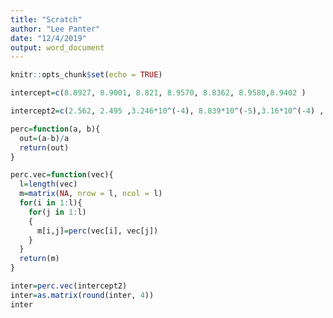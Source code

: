 ```yaml
---
title: "Scratch"
author: "Lee Panter"
date: "12/4/2019"
output: word_document
---
```


```r
knitr::opts_chunk$set(echo = TRUE)
```

```r
intercept=c(8.8927, 8.9001, 8.821, 8.9570, 8.8362, 8.9580,8.9402 )

intercept2=c(2.562, 2.495 ,3.246*10^(-4), 8.839*10^(-5),3.16*10^(-4) , 8.559*10^(-5), 2.9282*10^(-4))

perc=function(a, b){
  out=(a-b)/a
  return(out)
}

perc.vec=function(vec){
  l=length(vec)
  m=matrix(NA, nrow = l, ncol = l)
  for(i in 1:l){
    for(j in 1:l)
    {
      m[i,j]=perc(vec[i], vec[j])
    }
  }
  return(m)
}

inter=perc.vec(intercept2)
inter=as.matrix(round(inter, 4))
inter
```